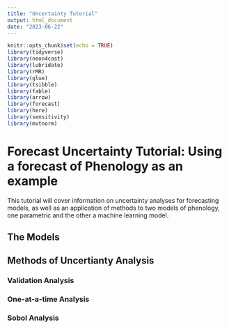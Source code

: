 ```yaml
---
title: "Uncertainty Tutorial"
output: html_document
date: "2023-06-22"
---
```


```r
knitr::opts_chunk$set(echo = TRUE)
library(tidyverse)
library(neon4cast)
library(lubridate)
library(rMR)
library(glue)
library(tsibble)
library(fable)
library(arrow)
library(forecast)
library(here)
library(sensitivity)
library(mvtnorm)
```

# Forecast Uncertainty Tutorial: Using a forecast of Phenology as an example

This tutorial will cover information on uncertainty analyses for forecasting models, as well
as an application of methods to two models of phenology, one parametric and the other a machine learning model.

## The Models

## Methods of Uncertianty Analysis

### Validation Analysis

### One-at-a-time Analysis

### Sobol Analysis
